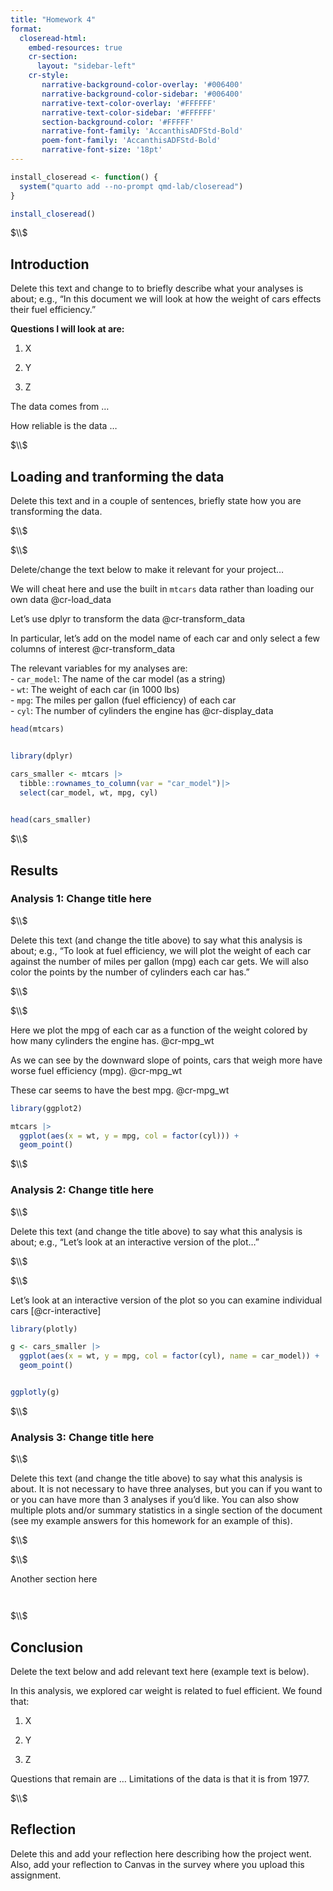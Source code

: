 ```yaml
---
title: "Homework 4"
format:
  closeread-html:
    embed-resources: true
    cr-section:
      layout: "sidebar-left"
    cr-style:
       narrative-background-color-overlay: '#006400'
       narrative-background-color-sidebar: '#006400'
       narrative-text-color-overlay: '#FFFFFF'
       narrative-text-color-sidebar: '#FFFFFF'
       section-background-color: '#FFFFF'
       narrative-font-family: 'AccanthisADFStd-Bold'
       poem-font-family: 'AccanthisADFStd-Bold'
       narrative-font-size: '18pt'
---
```






<!--  

The purpose of this homework is to gain experience creating a Quarto Closeread
scrollytelling document that brings together much of what you have learned in
this class. A draft version of this Quarto document, along with the compiled
.html document, must be submitted to Canvas by 11pm on Monday June 28th
(however, I strongly recommend you submit your draft earlier so that you have
some dedicated time to study for the final exam). You will be able to then
revise your draft, and then submit a final version of the quarto/html document
by 10pm on Wednesday June 30th.

This document itself serves as a template for creating your Closeread
scrollytelling document. It lays out sections and basic elements that should be
in your scrollytelling document and describes a little about these sections.
However, there is a fair amount of flexibility to deviate from this structure.

In order to receive full credit for this homework, your scrollytelling document
must contain the following elements:

1. It should load a data set that you found on the internet (e.g., using the
read.csv() function as you did on the first homework). (10 points). 

2. It should use the dplyr library to either transform the data into a format
you later use in our analyses, and/or it should use dplyr to creating summary
statistics that are relevant to your analyses. (15 points)

3. It should use ggplot2 to create one or more visualizations of the data that
give insight into your question of interest. (25 points)

4. It should contain at least one Closeread zooming and/or highlighting feature. 
(10 points).

5. It should tell a (a hopefully interesting) story about the data that using 
scrollytelling elements (i.e., using narrative text that describes what is
in the stickies). (20 points).

6. The document should be visually appealing; i.e., you should choose a nice
color scheme, your fonts should be a reasonable size, and you should pay
attention to detail so that there is not miscellaneous irrelevant material in 
your document. (15 points).



In order to create your scrollytelling document, I recommend you use the
following procedure:

1. Find a data set that you are interested in analyzing, and outline the
analyses that  you would like to do on the data. In particular, sketch out the
figures you would like to create, the statistics you are interested in
calculating, and the general story you would like to tell. Doing this on paper
before writing any code could be useful.

2. Once you have a good idea of what you want to do, I would recommend creating
a new Quarto document or R script and creating all your analyses in this
separate document. This will allow you to focus on the analyses without worrying
about the scrollytelling elements.

3. Finally, once you have created all your plots/analyses, you can then copy
them into this Quarto/Closeread document and add the narrative text to create
a final scrollytelling document. 


As always if you need help with the homework, please attend the ULA office hours 
(or my office hours). You can also ask questions on [Ed
Discussions](https://edstem.org/us/courses/77222/discussion) although some of
the issues might be harder to debug over Ed so attending in person office hours
are highly recommended. Also, as always, please help others out by answering 
questions on Ed Discussions and/or helping each other in person. 

With this homework assignments, it is particularly important to render your
document often to catch any mistakes right away so you will know where the
mistake was made. If you don't render often, it will be much harder to find
where the errors are occurring. Consequently, it will be much harder to fix
them!

Notes: 

1. This is a challenging assignment. Try your best to come up with an
interesting story that includes the elements listed above. We will be relatively
relaxed in the grading of this assignment as long as a good effort was put in.
Also, remember that you need to study for the final exam so please manage your
time (and ambition on this project) accordingly.

2. This shiny app I created could be useful for figuring out colors and other
elements to use in your scrollytelling document: https://ethan-meyers-test.shinyapps.io/scrollytellr/


--> 




<!--  

Please run the code in the  R chunk below once. This will install the
Closeread quarto extension directory called _extensions that is needed to create
Closeread documents. 

-->


```r

install_closeread <- function() {
  system("quarto add --no-prompt qmd-lab/closeread")
}

install_closeread()


```





$\\$





## Introduction 

<!--  

Please describe:

1. What question you are addressing here. 

2. A bit of information about the data you will analyze; i.e., where you got the
data from, including a link to the website where you got the data if applicable.

3. State whether you believe the data is reliable or not.

--> 


Delete this text and change to to briefly describe what your analyses is about;
e.g., "In this document we will look at how the weight of cars effects their 
fuel efficiency."


**Questions I will look at are:**

1. X

2. Y

3. Z

The data comes from ...

How reliable is the data ...





$\\$





## Loading and tranforming the data



<!--  

Briefly discuss how you transformed the data into shape for your analyses.
Please include the code you used to load and transform the data below describe:

1. What transformations you did to the data, and why you did them.

2. The key variables of interest in the data that you will analyze. 


--> 


Delete this text and in a couple of sentences, briefly state how you are
transforming the data.





$\\$


$\\$



::::{.cr-section}


Delete/change the text below to make it relevant for your project...


We will cheat here and use the built in `mtcars` data rather than loading our own data [@cr-load_data]{highlight='1-6'}

Let's use dplyr to transform the data [@cr-transform_data]{highlight='1'}

In particular, let's add on the model name of each car and only select a few
columns of interest [@cr-transform_data]{highlight='2-6'}


The relevant variables for my analyses are:  
- `car_model`: The name of the car model (as a string)   
- `wt`: The weight of each car (in 1000 lbs)  
- `mpg`: The miles per gallon (fuel efficiency) of each car                   
- `cyl`: The number of cylinders the engine has @cr-display_data     




:::{#cr-load_data}


```r

head(mtcars)



```

:::



:::{#cr-transform_data}

```r

library(dplyr)

cars_smaller <- mtcars |>
  tibble::rownames_to_column(var = "car_model")|>
  select(car_model, wt, mpg, cyl)
  
```

:::




:::{#cr-display_data}


```r

head(cars_smaller)

```


:::




::::



$\\$


## Results



<!--  

Create one or more plots and  summary statistics of your data. Using scrollytelling
narrative text, please describe:

1. What the plots/analyses show.

2. Why they are of interest to your analysis. 


Please be sure to make plots as clear as possible (clear axis labeling, legends
and captions, and using an appropriate type of visualization) so that it is easy
for the reader to quickly understand the central information being conveyed.

--> 



### Analysis 1: Change title here


$\\$


Delete this text (and change the title above) to say what this analysis is
about; e.g., "To look at fuel efficiency, we will plot the weight of each car
against the number of miles per gallon (mpg) each car gets. We will also color
the points by the number of cylinders each car has."



$\\$

$\\$


::::{.cr-section}


Here we plot the mpg of each car as a function of the weight colored by how many cylinders the engine has. @cr-mpg_wt

As we can see by the downward slope of points, cars that weigh more have worse fuel efficiency (mpg). @cr-mpg_wt


These car seems to have the best mpg. [@cr-mpg_wt]{pan-to="100%, 50%" scale-by="3"}



:::{#cr-mpg_wt}

```r


library(ggplot2)

mtcars |>
  ggplot(aes(x = wt, y = mpg, col = factor(cyl))) + 
  geom_point()


```

:::






::::





$\\$





### Analysis 2: Change title here


$\\$


Delete this text (and change the title above) to say what this analysis is
about; e.g., "Let's look at an interactive version of the plot..."




$\\$

$\\$



::::{.cr-section}


Let's look at an interactive version of the plot so you can examine individual cars  [@cr-interactive]




:::{#cr-interactive}


```r

library(plotly)

g <- cars_smaller |>
  ggplot(aes(x = wt, y = mpg, col = factor(cyl), name = car_model)) + 
  geom_point()


ggplotly(g)


```

:::









::::



$\\$



### Analysis 3: Change title here


$\\$


Delete this text (and change the title above) to say what this analysis is
about. It is not necessary to have three analyses, but you can if you want to or
you can have more than 3 analyses if you'd like. You can also show multiple
plots and/or summary statistics in a single section of the document (see 
my example answers for this homework for an example of this).




$\\$


$\\$



::::{.cr-section}


Another section here


:::{#cr-another_sticky}

```r





```
:::



:::{#cr-yet_another_sticky}
```r





```
:::



::::






$\\$


## Conclusion 



<!--  

Please summarize what you found, and possible future directions. 

-->



Delete the text below and add relevant text here (example text is below).

In this analysis, we explored car weight is related to fuel efficient. We found that:

1. X

2. Y

3. Z

Questions that remain are ... Limitations of the data is that it is from 1977.


$\\$



## Reflection


<!--  

Reflection  

Write one paragraph describing what went well with this project and what was
more difficult. Also describe any additional things you tried that you did not
end up including in this write-up, and approximately how much time you spend
working the project.

Finally, please go to Canvas and submit this Closeread Quarto document, along
with the rendered .html document. Also, fill out the reflection questions to let
know how the this homework went.


-->



Delete this and add your reflection here describing how the project went. Also,
add your reflection to Canvas in the survey where you upload this assignment. 






